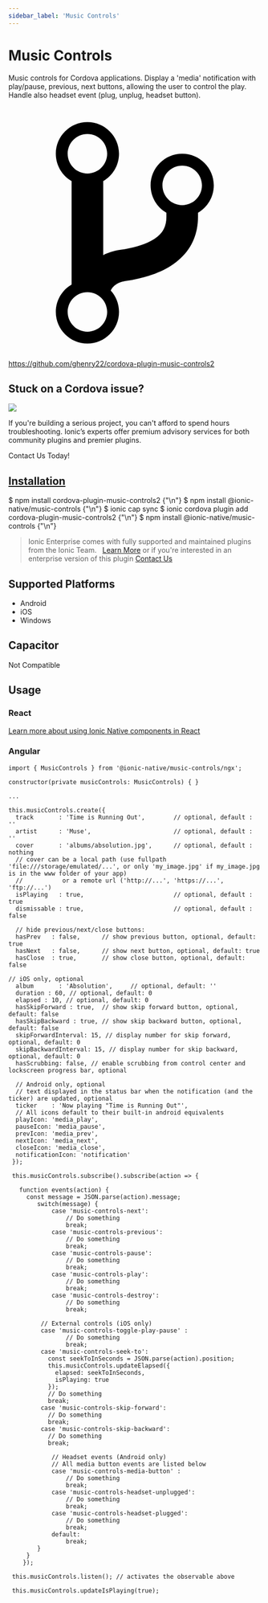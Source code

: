 ```yaml
---
sidebar_label: 'Music Controls'
---
```



# Music Controls

Music controls for Cordova applications.
Display a 'media' notification with play/pause, previous, next buttons, allowing the user to control the play.
Handle also headset event (plug, unplug, headset button).

<p><a href="https://github.com/ghenry22/cordova-plugin-music-controls2" target="_blank" rel="noopener" className="git-link">
  <svg viewBox="0 0 512 512"><path d="M416 160c0-35.3-28.7-64-64-64s-64 28.7-64 64c0 23.7 12.9 44.3 32 55.4v8.6c0 19.9-7.8 33.7-25.3 44.9-15.4 9.8-38.1 17.1-67.5 21.5-14 2.1-25.7 6-35.2 10.7V151.4c19.1-11.1 32-31.7 32-55.4 0-35.3-28.7-64-64-64S96 60.7 96 96c0 23.7 12.9 44.3 32 55.4v209.2c-19.1 11.1-32 31.7-32 55.4 0 35.3 28.7 64 64 64s64-28.7 64-64c0-16.6-6.3-31.7-16.7-43.1 1.9-4.9 9.7-16.3 29.4-19.3 38.8-5.8 68.9-15.9 92.3-30.8 36-22.8 55-57 55-98.8v-8.6c19.1-11.1 32-31.7 32-55.4zM160 56c22.1 0 40 17.9 40 40s-17.9 40-40 40-40-17.9-40-40 17.9-40 40-40zm0 400c-22.1 0-40-17.9-40-40s17.9-40 40-40 40 17.9 40 40-17.9 40-40 40zm192-256c-22.1 0-40-17.9-40-40s17.9-40 40-40 40 17.9 40 40-17.9 40-40 40z"></path></svg> https://github.com/ghenry22/cordova-plugin-music-controls2
</a></p>

<h2>Stuck on a Cordova issue?</h2>
<DocsCard className="cordova-ee-card" header="Don't waste precious time on plugin issues." href="https://ionicframework.com/sales?product_of_interest=Ionic%20Native">
  <div>
    <img src={require('./_assets/img/native-cordova-bot.png').default} class="cordova-ee-img" />
    <p>If you're building a serious project, you can't afford to spend hours troubleshooting. Ionic’s experts offer premium advisory services for both community plugins and premier plugins.</p>
    <DocsButton className="native-ee-detail">Contact Us Today!</DocsButton>
  </div>
</DocsCard>

<h2 id="installation">
  <a href="#installation">Installation</a>
</h2>
<Tabs groupId="runtime" defaultValue="Capacitor" values={[
  {value: 'Capacitor', label: 'Capacitor'},
  {value: 'Cordova', label: 'Cordova'},
  {value: 'Enterprise', label: 'Enterprise'},
]}>
  <TabItem value="Capacitor">
    <CodeBlock className="language-shell">
      $ npm install cordova-plugin-music-controls2 {"\n"}
      $ npm install @ionic-native/music-controls {"\n"}
      $ ionic cap sync
    </CodeBlock>
  </TabItem>
  <TabItem value="Cordova">
    <CodeBlock className="language-shell">
      $ ionic cordova plugin add cordova-plugin-music-controls2 {"\n"}
      $ npm install @ionic-native/music-controls {"\n"}
    </CodeBlock>
  </TabItem>
  <TabItem value="Enterprise">
    <blockquote>Ionic Enterprise comes with fully supported and maintained plugins from the Ionic Team. &nbsp;
      <a class="btn" href="https://ionic.io/docs/premier-plugins">Learn More</a> or if you're interested in an enterprise version of this plugin <a class="btn" href="https://ionicframework.com/sales?product_of_interest=Ionic%20Enterprise%20Engine">Contact Us</a></blockquote>
  </TabItem>
</Tabs>

## Supported Platforms

- Android
- iOS
- Windows

## Capacitor

Not Compatible

## Usage

### React

[Learn more about using Ionic Native components in React](../native-community.md#react)

### Angular

```tsx
import { MusicControls } from '@ionic-native/music-controls/ngx';

constructor(private musicControls: MusicControls) { }

...

this.musicControls.create({
  track       : 'Time is Running Out',        // optional, default : ''
  artist      : 'Muse',                       // optional, default : ''
  cover       : 'albums/absolution.jpg',      // optional, default : nothing
  // cover can be a local path (use fullpath 'file:///storage/emulated/...', or only 'my_image.jpg' if my_image.jpg is in the www folder of your app)
  //           or a remote url ('http://...', 'https://...', 'ftp://...')
  isPlaying   : true,                         // optional, default : true
  dismissable : true,                         // optional, default : false

  // hide previous/next/close buttons:
  hasPrev   : false,      // show previous button, optional, default: true
  hasNext   : false,      // show next button, optional, default: true
  hasClose  : true,       // show close button, optional, default: false

// iOS only, optional
  album       : 'Absolution',     // optional, default: ''
  duration : 60, // optional, default: 0
  elapsed : 10, // optional, default: 0
  hasSkipForward : true,  // show skip forward button, optional, default: false
  hasSkipBackward : true, // show skip backward button, optional, default: false
  skipForwardInterval: 15, // display number for skip forward, optional, default: 0
  skipBackwardInterval: 15, // display number for skip backward, optional, default: 0
  hasScrubbing: false, // enable scrubbing from control center and lockscreen progress bar, optional

  // Android only, optional
  // text displayed in the status bar when the notification (and the ticker) are updated, optional
  ticker    : 'Now playing "Time is Running Out"',
  // All icons default to their built-in android equivalents
  playIcon: 'media_play',
  pauseIcon: 'media_pause',
  prevIcon: 'media_prev',
  nextIcon: 'media_next',
  closeIcon: 'media_close',
  notificationIcon: 'notification'
 });

 this.musicControls.subscribe().subscribe(action => {

   function events(action) {
     const message = JSON.parse(action).message;
     	switch(message) {
     		case 'music-controls-next':
     			// Do something
     			break;
     		case 'music-controls-previous':
     			// Do something
     			break;
     		case 'music-controls-pause':
     			// Do something
     			break;
     		case 'music-controls-play':
     			// Do something
     			break;
     		case 'music-controls-destroy':
     			// Do something
     			break;

         // External controls (iOS only)
         case 'music-controls-toggle-play-pause' :
     			// Do something
     			break;
         case 'music-controls-seek-to':
           const seekToInSeconds = JSON.parse(action).position;
           this.musicControls.updateElapsed({
             elapsed: seekToInSeconds,
             isPlaying: true
           });
           // Do something
           break;
         case 'music-controls-skip-forward':
           // Do something
           break;
         case 'music-controls-skip-backward':
           // Do something
           break;

     		// Headset events (Android only)
     		// All media button events are listed below
     		case 'music-controls-media-button' :
     			// Do something
     			break;
     		case 'music-controls-headset-unplugged':
     			// Do something
     			break;
     		case 'music-controls-headset-plugged':
     			// Do something
     			break;
     		default:
     			break;
     	}
     }
    });

 this.musicControls.listen(); // activates the observable above

 this.musicControls.updateIsPlaying(true);


```
